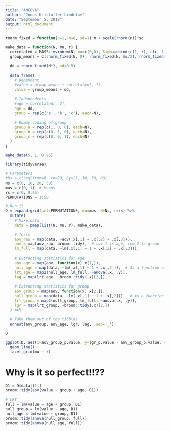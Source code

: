 ```yaml
---
title: "ANCOVA"
author: "Jonas Kristoffer Lindeløv"
date: "September 5, 2018"
output: html_document
---
```



```r
rnorm_fixed = function(n=1, m=0, sd=1) m + scale(rnorm(n))*sd

make_data = function(N, mu, r) {
  correlated = MASS::mvrnorm(N, mu=c(0,0), Sigma=cbind(c(1, r), c(r, 1)), empirical=TRUE)
  group_means = c(rnorm_fixed(N, 0), rnorm_fixed(N, mu/2), rnorm_fixed(N, mu))
  
  dd = rnorm_fixed(N*3, sd=0.5)
  
  data.frame(
    # Dependent
    #value = group_means + correlated[, 1],
    value = group_means + dd,
    
    # Independents
    #age = correlated[, 2],
    age = dd,
    group = rep(c('a', 'b', 'c'), each=N),
    
    # Dummy coding of group
    group_a = rep(c(1, 0, 0), each=N),
    group_b = rep(c(0, 1, 0), each=N),
    group_c = rep(c(0, 0, 1), each=N)
  )
}

make_data(5, 1, 0.95)
```


```r
library(tidyverse)

# Parameters
#Ns = c(seq(from=6, to=20, by=2), 30, 50, 80)
Ns = c(6, 10, 20, 50)
mus = c(0, 1)  # Means
rs = c(0, 0.95)
PERMUTATIONS = 1:50

# Run it
D = expand.grid(set=PERMUTATIONS, mu=mus, N=Ns, r=rs) %>%
  mutate(
    # Make data
    data = pmap(list(N, mu, r), make_data),
    
    # Tests
    aov_raw = map(data, ~aov(.x[,1] ~ .x[,2] + .x[,3])),
    aov = map(aov_raw, broom::tidy),  # row 1 is age, row 2 is group
    lm_full = map(data, ~lm(.x[,1] ~ 1 + .x[,2] + .x[,3])),
    
    # Extracting statistics for age
    aov_age = map(aov, function(x) x[1,]),
    null_age = map(data, ~lm(.x[,1] ~ 1 + .x[,3])),  # As a function of group only
    lrt_age = map2(null_age, lm_full, ~anova(.x, .y)),
    lag = map(lrt_age, ~broom::tidy(.x)[2,]),
    
    # Extracting statistics for group
    aov_group = map(aov, function(x) x[2,]),
    null_group = map(data, ~lm(.x[,1] ~ 1 + .x[,2])),  # As a function of age only
    lrt_group = map2(null_group, lm_full, ~anova(.x, .y)),
    lgr = map(lrt_group, ~broom::tidy(.x)[2,])
  ) %>%
  
  # Take them out of the tibbles
  unnest(aov_group, aov_age, lgr, lag, .sep='_')

D
```

```r
ggplot(D, aes(x=aov_group_p.value, y=lgr_p.value - aov_group_p.value, color=factor(N))) + 
  geom_line() + 
  facet_grid(mu ~ r)
```


# Why is it so perfect!!??
```r
D1 = D$data[[1]]
broom::tidy(aov(value ~ group + age, D1))

# LRT
full = lm(value ~ age + group, D1)
null_group = lm(value ~ age, D1)
null_age = lm(value ~ group, D1)
broom::tidy(anova(null_group, full))
broom::tidy(anova(null_age, full))

```

